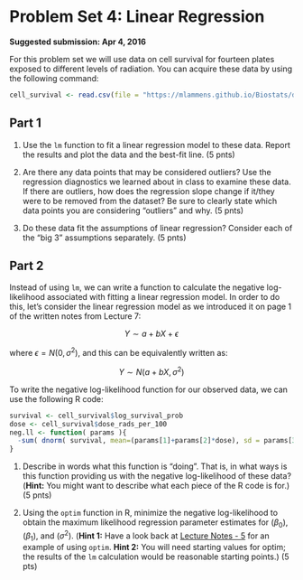 Problem Set 4: Linear Regression
========================================================

**Suggested submission: Apr 4, 2016**

For this problem set we will use data on cell survival for fourteen plates exposed to different levels of radiation.
You can acquire these data by using the following command:

```r
cell_survival <- read.csv(file = "https://mlammens.github.io/Biostats/data/cell_survival.csv")
```

## Part 1

1. Use the `lm` function to fit a linear regression model to these data. 
Report the results and plot the data and the best-fit line. (5 pnts)

2. Are there any data points that may be considered outliers? 
Use the regression diagnostics we learned about in class to examine these data.
If there are outliers, how does the regression slope change if it/they were to be removed from the dataset? 
Be sure to clearly state which data points you are considering "outliers" and why. (5 pnts)

3. Do these data fit the assumptions of linear regression?
Consider each of the "big 3" assumptions separately. (5 pnts)

## Part 2

Instead of using `lm`, we can write a function to calculate the negative log-likelihood associated with fitting a linear regression model. 
In order to do this, let's consider the linear regression model as we introduced it on page 1 of the written notes from Lecture 7:

$$
Y \sim a + bX + \epsilon
$$

where $\epsilon = N(0,\sigma^2)$, and this can be equivalently written as:

$$
Y \sim N( a + bX, \sigma^2)
$$

To write the negative log-likelihood function for our observed data, we can use the following R code:

```r
survival <- cell_survival$log_survival_prob
dose <- cell_survival$dose_rads_per_100
neg.ll <- function( params ){
  -sum( dnorm( survival, mean=(params[1]+params[2]*dose), sd = params[3], log=TRUE) )
}
```

1. Describe in words what this function is "doing". 
That is, in what ways is this function providing us with the negative log-likelihood of these data? 
(**Hint:** You might want to describe what each piece of the R code is for.) (5 pnts)

2. Using the `optim` function in R, minimize the negative log-likelihood to obtain the maximum likelihood regression parameter estimates for ($\beta_0$), ($\beta_1$), and ($\sigma^2$).
(**Hint 1:** Have a look back at [Lecture Notes - 5](http://mlammens.github.io/Biostats/lectures/Lecture-5.html) for an example of using `optim`.
**Hint 2:** You will need starting values for optim; the results of the `lm` calculation would be reasonable starting points.) (5 pts)
